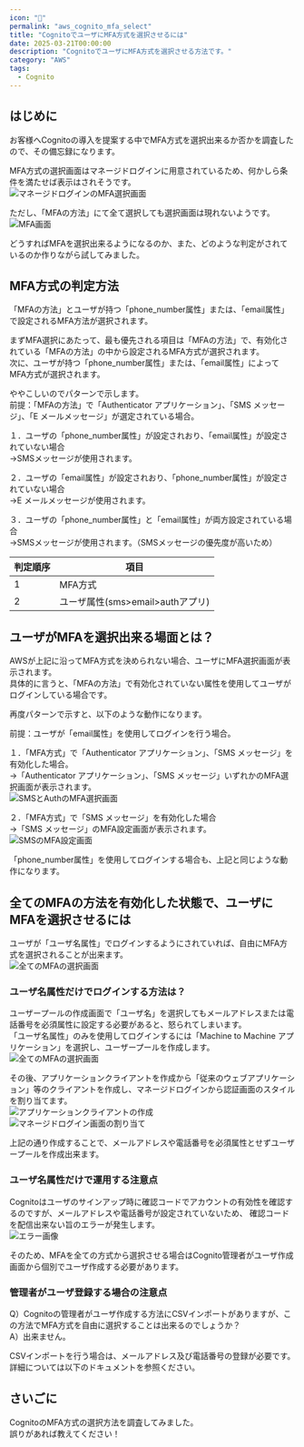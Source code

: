 ```yaml
---
icon: "🔑"
permalink: "aws_cognito_mfa_select"
title: "CognitoでユーザにMFA方式を選択させるには"
date: 2025-03-21T00:00:00
description: "CognitoでユーザにMFA方式を選択させる方法です。"
category: "AWS"
tags:
  - Cognito
---
```


## はじめに
お客様へCognitoの導入を提案する中でMFA方式を選択出来るか否かを調査したので、その備忘録になります。  

MFA方式の選択画面はマネージドログインに用意されているため、何かしら条件を満たせば表示はされそうです。  
![マネージドログインのMFA選択画面](./cognito_mfa_select_1.webp)  

ただし、「MFAの方法」にて全て選択しても選択画面は現れないようです。  
![MFA画面](./cognito_mfa_select_2.webp)  

どうすればMFAを選択出来るようになるのか、また、どのような判定がされているのか作りながら試してみました。  

## MFA方式の判定方法
「MFAの方法」とユーザが持つ「phone_number属性」または、「email属性」で設定されるMFA方法が選択されます。  


まずMFA選択にあたって、最も優先される項目は「MFAの方法」で、有効化されている「MFAの方法」の中から設定されるMFA方式が選択されます。  
次に、ユーザが持つ「phone_number属性」または、「email属性」によってMFA方式が選択されます。  

ややこしいのでパターンで示します。  
前提：「MFAの方法」で「Authenticator アプリケーション」、「SMS メッセージ」、「E メールメッセージ」が選定されている場合。  

１．ユーザの「phone_number属性」が設定されおり、「email属性」が設定されていない場合  
→SMSメッセージが使用されます。  

２．ユーザの「email属性」が設定されおり、「phone_number属性」が設定されていない場合  
→E メールメッセージが使用されます。  

３．ユーザの「phone_number属性」と「email属性」が両方設定されている場合  
→SMSメッセージが使用されます。（SMSメッセージの優先度が高いため）  

| 判定順序 | 項目 |
| ---- | ---- |
| 1 | MFA方式  |
| 2 | ユーザ属性(sms>email>authアプリ) |


## ユーザがMFAを選択出来る場面とは？
AWSが上記に沿ってMFA方式を決められない場合、ユーザにMFA選択画面が表示されます。  
具体的に言うと、「MFAの方法」で有効化されていない属性を使用してユーザがログインしている場合です。  

再度パターンで示すと、以下のような動作になります。 

前提：ユーザが「email属性」を使用してログインを行う場合。  

１．「MFA方式」で「Authenticator アプリケーション」、「SMS メッセージ」を有効化した場合。  
→「Authenticator アプリケーション」、「SMS メッセージ」いずれかのMFA選択画面が表示されます。  
![SMSとAuthのMFA選択画面](./cognito_mfa_select_3.webp)  

２．「MFA方式」で「SMS メッセージ」を有効化した場合  
→「SMS メッセージ」のMFA設定画面が表示されます。    
![SMSのMFA設定画面](./cognito_mfa_select_4.webp)  

「phone_number属性」を使用してログインする場合も、上記と同じような動作になります。  

## 全てのMFAの方法を有効化した状態で、ユーザにMFAを選択させるには
ユーザが「ユーザ名属性」でログインするようにされていれば、自由にMFA方式を選択されることが出来ます。  
![全てのMFAの選択画面](./cognito_mfa_select_5.webp)  

### ユーザ名属性だけでログインする方法は？
ユーザープールの作成画面で「ユーザ名」を選択してもメールアドレスまたは電話番号を必須属性に設定する必要があると、怒られてしまいます。  
「ユーザ名属性」のみを使用してログインするには「Machine to Machine アプリケーション」を選択し、ユーザープールを作成します。  
![全てのMFAの選択画面](./cognito_mfa_select_6.webp)  

その後、アプリケーションクライアントを作成から「従来のウェブアプリケーション」等のクライアントを作成し、マネージドログインから認証画面のスタイルを割り当てます。  
![アプリケーションクライアントの作成](./cognito_mfa_select_7.webp)  
![マネージドログイン画面の割り当て](./cognito_mfa_select_8.webp)  

上記の通り作成することで、メールアドレスや電話番号を必須属性とせずユーザープールを作成出来ます。  

### ユーザ名属性だけで運用する注意点
Cognitoはユーザのサインアップ時に確認コードでアカウントの有効性を確認するのですが、メールアドレスや電話番号が設定されていないため、
確認コードを配信出来ない旨のエラーが発生します。  
![エラー画像](./cognito_mfa_select_9.webp)  

そのため、MFAを全ての方式から選択させる場合はCognito管理者がユーザ作成画面から個別でユーザ作成する必要があります。  

### 管理者がユーザ登録する場合の注意点
Q）Cognitoの管理者がユーザ作成する方法にCSVインポートがありますが、この方法でMFA方式を自由に選択することは出来るのでしょうか？  
A）出来ません。  

CSVインポートを行う場合は、メールアドレス及び電話番号の登録が必要です。  
詳細については以下のドキュメントを参照ください。  
<ExLinkCard title="CSV ファイルからユーザープールへのユーザーのインポート" url="https://docs.aws.amazon.com/ja_jp/cognito/latest/developerguide/cognito-user-pools-using-import-tool.html#cognito-user-pools-using-import-tool-csv-header" />


## さいごに
CognitoのMFA方式の選択方法を調査してみました。  
誤りがあれば教えてください！  
